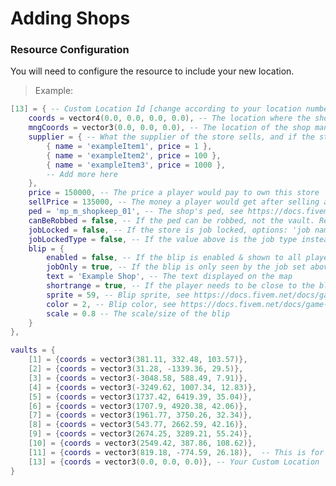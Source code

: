 # Adding Shops


### Resource Configuration

You will need to configure the resource to include your new location.

<FileTree>
  <FileTree.Folder name="cubic_shops" defaultOpen>
    <FileTree.Folder name="cfg" defaultOpen>
      <FileTree.File name="config.lua" />
    </FileTree.Folder>
  </FileTree.Folder>
</FileTree>

> Example:

```lua title="config.lua" copy
[13] = { -- Custom Location Id [change according to your location number]
    coords = vector4(0.0, 0.0, 0.0, 0.0), -- The location where the shop's ped would spawn
    mngCoords = vector3(0.0, 0.0, 0.0), -- The location of the shop management, set to nil so a player can't purchase it
    supplier = { -- What the supplier of the store sells, and if the store is unowned it's the default items a player can purchase
        { name = 'exampleItem1', price = 1 },
        { name = 'exampleItem2', price = 100 },
        { name = 'exampleItem3', price = 1000 },
        -- Add more here
    },
    price = 150000, -- The price a player would pay to own this store
    sellPrice = 135000, -- The money a player would get after selling a store
    ped = 'mp_m_shopkeep_01', -- The shop's ped, see https://docs.fivem.net/docs/game-references/ped-models/ for more information
    canBeRobbed = false, -- If the ped can be robbed, not the vault. Remove the vault coords to disable vault robberies
    jobLocked = false, -- If the store is job locked, options: 'job name here' [lock to a certain job], false [anyone can own it] [only available for QBCore]
    jobLockedType = false, -- If the value above is the job type instead of the job name
    blip = {
        enabled = false, -- If the blip is enabled & shown to all players
        jobOnly = true, -- If the blip is only seen by the job set above [still requires qb-core]
        text = 'Example Shop', -- The text displayed on the map
        shortrange = true, -- If the player needs to be close to the blip to show it
        sprite = 59, -- Blip sprite, see https://docs.fivem.net/docs/game-references/blips/#blips for more information
        color = 2, -- Blip color, see https://docs.fivem.net/docs/game-references/blips/#blip-colors for more information
        scale = 0.8 -- The scale/size of the blip
    }
},  
```

```lua title="sv_config.lua" copy
vaults = {                                                                                        
    [1] = {coords = vector3(381.11, 332.48, 103.57)},
    [2] = {coords = vector3(31.28, -1339.36, 29.5)},
    [3] = {coords = vector3(-3048.58, 588.49, 7.91)},
    [4] = {coords = vector3(-3249.62, 1007.34, 12.83)},
    [5] = {coords = vector3(1737.42, 6419.39, 35.04)},
    [6] = {coords = vector3(1707.9, 4920.38, 42.06)},
    [7] = {coords = vector3(1961.77, 3750.26, 32.34)},
    [8] = {coords = vector3(543.77, 2662.59, 42.16)},
    [9] = {coords = vector3(2674.25, 3289.21, 55.24)},
    [10] = {coords = vector3(2549.42, 387.86, 108.62)},
    [11] = {coords = vector3(819.18, -774.59, 26.18)},  -- This is for Gabz 24/7 MLO at La Mesa, remove this line if you don't use the MLO
    [13] = {coords = vector3(0.0, 0.0, 0.0)}, -- Your Custom Location
}
```